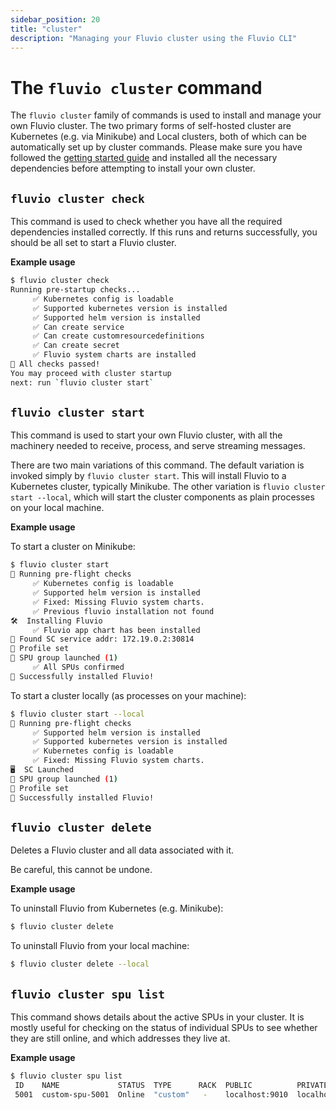 ```yaml
---
sidebar_position: 20
title: "cluster"
description: "Managing your Fluvio cluster using the Fluvio CLI"
---
```


# The `fluvio cluster` command

The `fluvio cluster` family of commands is used to install and manage your own
Fluvio cluster. The two primary forms of self-hosted cluster are Kubernetes
(e.g. via Minikube) and Local clusters, both of which can be automatically set up
by cluster commands. Please make sure you have followed the
[getting started guide] and installed all the necessary dependencies before
attempting to install your own cluster.


## `fluvio cluster check`

This command is used to check whether you have all the required dependencies
installed correctly. If this runs and returns successfully, you should be all
set to start a Fluvio cluster.

**Example usage**


```bash copy="fl"
$ fluvio cluster check
Running pre-startup checks...
     ✅ Kubernetes config is loadable
     ✅ Supported kubernetes version is installed
     ✅ Supported helm version is installed
     ✅ Can create service
     ✅ Can create customresourcedefinitions
     ✅ Can create secret
     ✅ Fluvio system charts are installed
🎉 All checks passed!
You may proceed with cluster startup
next: run `fluvio cluster start`
```

## `fluvio cluster start`

This command is used to start your own Fluvio cluster, with all the
machinery needed to receive, process, and serve streaming messages.

There are two main variations of this command. The default variation
is invoked simply by `fluvio cluster start`. This will install Fluvio
to a Kubernetes cluster, typically Minikube. The other variation is
`fluvio cluster start --local`, which will start the cluster components
as plain processes on your local machine.

**Example usage**

To start a cluster on Minikube:


```bash copy="fl"
$ fluvio cluster start
📝 Running pre-flight checks
     ✅ Kubernetes config is loadable
     ✅ Supported helm version is installed
     ✅ Fixed: Missing Fluvio system charts.
     ✅ Previous fluvio installation not found
🛠️  Installing Fluvio
     ✅ Fluvio app chart has been installed
🔎 Found SC service addr: 172.19.0.2:30814
👤 Profile set
🤖 SPU group launched (1)
     ✅ All SPUs confirmed
🎯 Successfully installed Fluvio!
```

To start a cluster locally (as processes on your machine):


```bash copy="fl"
$ fluvio cluster start --local
📝 Running pre-flight checks
     ✅ Supported helm version is installed
     ✅ Supported kubernetes version is installed
     ✅ Kubernetes config is loadable
     ✅ Fixed: Missing Fluvio system charts.
🖥️  SC Launched
🤖 SPU group launched (1)
👤 Profile set
🎯 Successfully installed Fluvio!
```

## `fluvio cluster delete`

Deletes a Fluvio cluster and all data associated with it.

<Caution>
  Be careful, this cannot be undone.
</Caution>

**Example usage**

To uninstall Fluvio from Kubernetes (e.g. Minikube):


```bash copy="fl"
$ fluvio cluster delete
```

To uninstall Fluvio from your local machine:


```bash copy="fl"
$ fluvio cluster delete --local
```

## `fluvio cluster spu list`

This command shows details about the active SPUs in your cluster.
It is mostly useful for checking on the status of individual SPUs
to see whether they are still online, and which addresses they live at.

**Example usage**


```bash copy="fl"
$ fluvio cluster spu list
 ID    NAME             STATUS  TYPE      RACK  PUBLIC          PRIVATE
 5001  custom-spu-5001  Online  "custom"   -    localhost:9010  localhost:9011
```

[getting started guide]: fluvio/quickstart.mdx